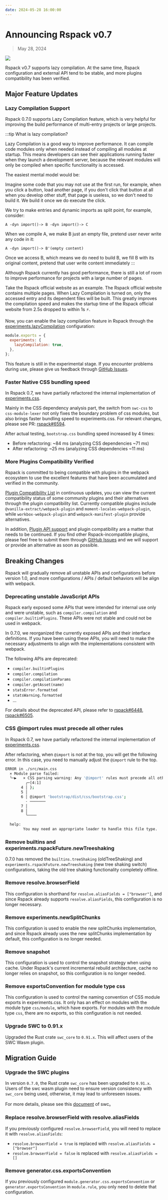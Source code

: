 ```yaml
---
date: 2024-05-28 16:00:00
---
```



# Announcing Rspack v0.7

> May 28, 2024

![](https://assets.rspack.dev/rspack/rspack-banner-v0-7.png)

Rspack v0.7 supports lazy compilation. At the same time, Rspack configuration and external API tend to be stable, and more plugins compatibility has been verified.

## Major Feature Updates

### Lazy Compilation Support

Rspack 0.7.0 supports Lazy Compilation feature, which is very helpful for improving the build performance of multi-entry projects or large projects.

:::tip What is lazy compilation?

Lazy Compilation is a good way to improve performance. It can compile code modules only when needed instead of compiling all modules at startup. This means developers can see their applications running faster when they launch a development server, because the relevant modules will only be compiled when specific functionality is accessed.

The easiest mental model would be:

Imagine some code that you may not use at the first run, for example, when you click a button, load another page, if you don't click that button at all when you develop other stuff, that page is useless, so we don't need to build it. We build it once we do execute the click.

We try to make entries and dynamic imports as split point, for example, consider:

`A -dyn import()-> B -dyn import()-> C`

When we compile A, we make B just an empty file, pretend user never write any code in it:

`A -dyn import()-> B'(empty content)`

Once we access B, which means we do need to build B, we fill B with its original content, pretend that user write content immediately
:::

Although Rspack currently has good performance, there is still a lot of room to improve performance for projects with a large number of pages.

Take the Rspack official website as an example. The Rspack official website contains multiple pages. When Lazy Compilation is turned on, only the accessed entry and its dependent files will be built. This greatly improves the compilation speed and makes the startup time of the Rspack official website from 2.5s dropped to within 1s ⚡️.

Now, you can enable the lazy compilation feature in Rspack through the [experiments.lazyCompilation](/config/experiments#experimentslazycompilation) configuration:

```file=rspack.config.js
module.exports = {
  experiments: {
    lazyCompilation: true,
  },
};
```

This feature is still in the experimental stage. If you encounter problems during use, please give us feedback through [GitHub Issues](https://github.com/web-infra-dev/rspack/issues).

### Faster Native CSS bundling speed

In Rspack 0.7, we have partially refactored the internal implementation of [experiments.css](/config/experiments#experimentscss).

Mainly in the CSS dependency analysis part, the switch from `swc-css` to `css-module-lexer` not only fixes the boundary problem of css modules, but also brings faster bundling speed to experiments.css. For relevant changes, please see PR: [rspack#6594](https://github.com/web-infra-dev/rspack/pull/6594).

After actual testing, `bootstrap.css` bundling speed increased by 4 times:

- Before refactoring: ~84 ms (analyzing CSS dependencies ~71 ms)
- After refactoring: ~25 ms (analyzing CSS dependencies ~11 ms)

### More Plugins Compatibility Verified

Rspack is committed to being compatible with plugins in the webpack ecosystem to use the excellent features that have been accumulated and verified in the community.

[Plugin Compatibility List](/guide/compatibility/plugin) in continuous updates, you can view the current compatibility status of some community plugins and their alternatives through the plugin compatibility list. Currently compatible plugins include `@vanilla-extract/webpack-plugin` and `moment-locales-webpack-plugin`, while `workbox-webpack-plugin` and `webpack-manifest-plugin` provide alternatives.

In addition, [Plugin API support](/api/plugin-api/index) and plugin compatibility are a matter that needs to be continued. If you find other Rspack-incompatible plugins, please feel free to submit them through [GitHub Issues](https://github.com/web-infra-dev/rspack/issues) and we will support or provide an alternative as soon as possible.

## Breaking Changes

Rspack will gradually remove all unstable APIs and configurations before version 1.0, and more configurations / APIs / default behaviors will be align with webpack.

### Deprecating unstable JavaScript APIs

Rspack early exposed some APIs that were intended for internal use only and were unstable, such as `compiler.compilation` and `compiler.builtinPlugins`. These APIs were not stable and could not be used in webpack.

In 0.7.0, we reorganized the currently exposed APIs and their interface definitions. If you have been using these APIs, you will need to make the necessary adjustments to align with the implementations consistent with webpack.

The following APIs are deprecated:

- `compiler.builtinPlugins`
- `compiler.compilation`
- `compiler.compilationParams`
- `compiler.getAsset(name)`
- `statsError.formatted`
- `statsWarning.formatted`
- ...

For details about the deprecated API, please refer to [rspack#6448](https://github.com/web-infra-dev/rspack/pull/6448), [rspack#6505](https://github.com/web-infra-dev/rspack/pull/6505).

### CSS @import rules must precede all other rules

In Rspack 0.7, we have partially refactored the internal implementation of [experiments.css](/config/experiments#experimentscss).

After refactoring, when `@import` is not at the top, you will get the following error. In this case, you need to manually adjust the `@import` rule to the top.

```bash
ERROR in ./src/main.css
  × Module parse failed:
  ╰─▶   × CSS parsing warning: Any '@import' rules must precede all other rules
         ╭─[4:1]
       4 │ };
       5 │
       6 │ @import 'bootstrap/dist/css/bootstrap.css';
         · ───────
       7 │
       8 │
         ╰────

  help:
        You may need an appropriate loader to handle this file type.
```

### Remove builtins and experiments.rspackFuture.newTreeshaking

0.7.0 has removed the `builtins.treeShaking` (oldTreeShaking) and `experiments.rspackFuture.newTreeshaking` (new tree shaking switch) configurations, taking the old tree shaking functionality completely offline.

### Remove resolve.browserField

This configuration is shorthand for `resolve.aliasFields = ["browser"]`, and since Rspack already supports `resolve.aliasFields`, this configuration is no longer necessary.

### Remove experiments.newSplitChunks

This configuration is used to enable the new splitChunks implementation, and since Rspack already uses the new splitChunks implementation by default, this configuration is no longer needed.

### Remove snapshot

This configuration is used to control the snapshot strategy when using cache. Under Rspack's current incremental rebuild architecture, cache no longer relies on snapshot, so this configuration is no longer needed.

### Remove exportsConvention for module type css

This configuration is used to control the naming convention of CSS module exports in experiments.css. It only has an effect on modules with the module type `css/module`, which have exports. For modules with the module type `css`, there are no exports, so this configuration is not needed.

### Upgrade SWC to 0.91.x

Upgraded the Rust crate `swc_core` to `0.91.x`. This will affect users of the SWC Wasm plugin.

## Migration Guide

### Upgrade the SWC plugins

In version `0.7.0`, the Rust crate `swc_core` has been upgraded to `0.91.x`. Users of the swc wasm plugin need to ensure version consistency with `swc_core` being used, otherwise, it may lead to unforeseen issues.

For more details, please see this [document](https://swc.rs/docs/plugin/selecting-swc-core#091x) of swc。

### Replace resolve.browserField with resolve.aliasFields

If you previously configured `resolve.browserField`, you will need to replace it with `resolve.aliasFields`:

- `resolve.browserField = true` is replaced with `resolve.aliasFields = ["browser"]`
- `resolve.browserField = false` is replaced with `resolve.aliasFields = []`

### Remove generator.css.exportsConvention

If you previously configured `module.generator.css.exportsConvention` or `generator.exportsConvention` in `module.rule`, you only need to delete that configuration.
